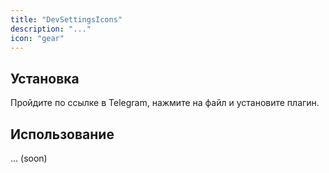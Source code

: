 ```yaml
---
title: "DevSettingsIcons"
description: "..."
icon: "gear"
---
```



## Установка

<Card title="Плагин" icon="download" iconType="solid" horizontal href="https://t.me/CactusPlugins/8">
  Пройдите по ссылке в Telegram, нажмите на файл и установите плагин.
</Card>

## Использование
... (soon)